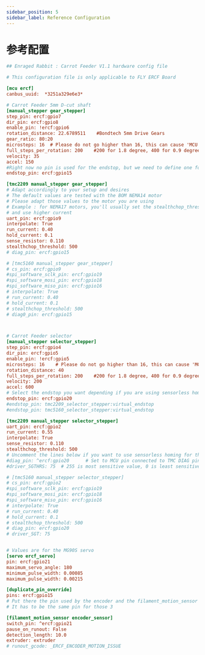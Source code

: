 ```yaml
---
sidebar_position: 5
sidebar_label: Reference Configuration
---
```


# 参考配置

```cfg
## Enraged Rabbit : Carrot Feeder V1.1 hardware config file

# This configuration file is only applicable to FLY ERCF Board

[mcu ercf]
canbus_uuid:  *3251a329e6e3*

# Carrot Feeder 5mm D-cut shaft
[manual_stepper gear_stepper]
step_pin: ercf:gpio7
dir_pin: ercf:gpio8
enable_pin: !ercf:gpio6
rotation_distance: 22.6789511    #Bondtech 5mm Drive Gears
gear_ratio: 80:20
microsteps: 16  # Please do not go higher than 16, this can cause 'MCU Timer too close' issues under Klipper
full_steps_per_rotation: 200    #200 for 1.8 degree, 400 for 0.9 degree
velocity: 35
accel: 150
#Right now no pin is used for the endstop, but we need to define one for klipper. So just use a random, not used pin
endstop_pin: ercf:gpio15

[tmc2209 manual_stepper gear_stepper]
# Adapt accordingly to your setup and desires
# The default values are tested with the BOM NEMA14 motor
# Please adapt those values to the motor you are using
# Example : for NEMA17 motors, you'll usually set the stealthchop_threshold to 0
# and use higher current
uart_pin: ercf:gpio9
interpolate: True
run_current: 0.40
hold_current: 0.1
sense_resistor: 0.110
stealthchop_threshold: 500
# diag_pin: ercf:gpio15

# [tmc5160 manual_stepper gear_stepper]
# cs_pin: ercf:gpio9
#spi_software_sclk_pin: ercf:gpio19
#spi_software_mosi_pin: ercf:gpio18
#spi_software_miso_pin: ercf:gpio16
# interpolate: True
# run_current: 0.40
# hold_current: 0.1
# stealthchop_threshold: 500
# diag0_pin: ercf:gpio15



# Carrot Feeder selector
[manual_stepper selector_stepper]
step_pin: ercf:gpio4
dir_pin: ercf:gpio5
enable_pin: !ercf:gpio5
microsteps: 16    # Please do not go higher than 16, this can cause 'MCU Timer too close' issues under Klipper
rotation_distance: 40
full_steps_per_rotation: 200    #200 for 1.8 degree, 400 for 0.9 degree
velocity: 200
accel: 600
# Select the endstop you want depending if you are using sensorless homing for the selector or not
endstop_pin: ercf:gpio20
#endstop_pin: tmc2209_selector_stepper:virtual_endstop
#endstop_pin: tmc5160_selector_stepper:virtual_endstop

[tmc2209 manual_stepper selector_stepper]
uart_pin: ercf:gpio2
run_current: 0.55
interpolate: True
sense_resistor: 0.110
stealthchop_threshold: 500
# Uncomment the lines below if you want to use sensorless homing for the selector
#diag_pin: ^ercf:gpio20      # Set to MCU pin connected to TMC DIAG pin
#driver_SGTHRS: 75  # 255 is most sensitive value, 0 is least sensitive

# [tmc5160 manual_stepper selector_stepper]
# cs_pin: ercf:gpio2
#spi_software_sclk_pin: ercf:gpio19
#spi_software_mosi_pin: ercf:gpio18
#spi_software_miso_pin: ercf:gpio16
# interpolate: True
# run_current: 0.40
# hold_current: 0.1
# stealthchop_threshold: 500
# diag_pin: ercf:gpio20
# driver_SGT: 75


# Values are for the MG90S servo
[servo ercf_servo]
pin: ercf:gpio21
maximum_servo_angle: 180
minimum_pulse_width: 0.00085
maximum_pulse_width: 0.00215

[duplicate_pin_override]
pins: ercf:gpio15
# Put there the pin used by the encoder and the filament_motion_sensor
# It has to be the same pin for those 3

[filament_motion_sensor encoder_sensor]
switch_pin: ^ercf:gpio21
pause_on_runout: False
detection_length: 10.0
extruder: extruder
# runout_gcode: _ERCF_ENCODER_MOTION_ISSUE

```
